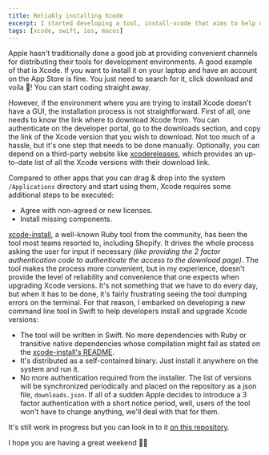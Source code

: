 ```yaml
---
title: Reliably installing Xcode
excerpt: I started developing a tool, install-xcode that aims to help developers to install and upgrade versions of Xcode easily. In this blog post I talk about the motivation behinds building it and some design principles that I'm embrazcing.
tags: [xcode, swift, ios, macos]
---
```


Apple hasn't traditionally done a good job at providing convenient channels for distributing their tools for development environments. A good example of that is Xcode. If you want to install it on your laptop and have an account on the App Store is fine. You just need to search for it, click download and voila 🎉! You can start coding straight away.

However, if the environment where you are trying to install Xcode doesn't have a GUI, the installation process is not straightforward. First of all, one needs to know the link where to download Xcode from. You can authenticate on the developer portal, go to the downloads section, and copy the link of the Xcode version that you wish to download. Not too much of a hassle, but it's one step that needs to be done manually. Optionally, you can depend on a third-party website like [xcodereleases](https://xcodereleases.com/), which provides an up-to-date list of all the Xcode versions with their download link. 

Compared to other apps that you can drag & drop into the system `/Applications` directory and start using them, Xcode requires some additional steps to be executed:
- Agree with non-agreed or new licenses.
- Install missing components.

[xcode-install](https://github.com/xcpretty/xcode-install), a well-known Ruby tool from the community, has been the tool most teams resorted to, including Shopify. It drives the whole process asking the user for input if necessary *(like providing the 2 factor authentication code to authenticate the access to the download page)*. The tool makes the process more convenient, but in my experience, doesn't provide the level of reliability and convenience that one expects when upgrading Xcode versions. It's not something that we have to do every day, but when it has to be done, it's fairly frustrating seeing the tool dumping errors on the terminal. For that reason, I embarked on developing a new command line tool in Swift to help developers install and upgrade Xcode versions:

- The tool will be written in Swift. No more dependencies with Ruby or transitive native dependencies whose compilation might fail as stated on the [xcode-install's README](https://github.com/xcpretty/xcode-install#installation).
- It's distributed as a self-contained binary. Just install it anywhere on the system and run it.
- No more authentication required from the installer. The list of versions will be synchronized periodically and placed on the repository as a json file, `downloads.json`. If all of a sudden Apple decides to introduce a 3 factor authentication with a short notice period, well, users of the tool won't have to change anything, we'll deal with that for them.

It's still work in progress but you can look in to it [on this repository](https://github.com/angledotdev/install-xcode).

I hope you are having a great weekend 🥘🌴
